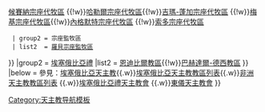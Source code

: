 {{Navbox
|name = 衣索比亞天主教教區
|title = 衣索比亞天主教教區
|style = 100%
|group1 = 拉丁禮
|list1 = {{Navbox|child
  | evenodd = swap
  | group1 = 宗座代牧區
  | list1  = [[天主教阿瓦薩宗座代牧區|阿瓦薩宗座代牧區]]{{!w}}[[天主教甘貝拉宗座代牧區|甘貝拉宗座代牧區]]{{!w}}[[天主教候賽納宗座代牧區|候賽納宗座代牧區]] {{!w}}[[天主教哈勒爾宗座代牧區|哈勒爾宗座代牧區]]{{!w}}[[天主教吉瑪-蓬加宗座代牧區|吉瑪-蓬加宗座代牧區]] {{!w}}[[天主教梅基宗座代牧區|梅基宗座代牧區]]{{!w}}[[天主教內格默特宗座代牧區|內格默特宗座代牧區]] {{!w}}[[天主教索多宗座代牧區|索多宗座代牧區]]
  | group2 = 宗座監牧區
  | list2  = [[天主教羅貝宗座監牧區|羅貝宗座監牧區]]
}}
|group2 = [[埃塞俄比亞禮天主教會|埃塞俄比亞禮]]
|list2 = {{Navbox|child
  | evenodd = swap
  | group1 = 都主教區
|list1= [[埃塞俄比亞禮天主教阿的斯阿貝巴都主教區|阿的斯阿貝巴都主教區]]
  | group2 = 教區
  | list2  = [[埃塞俄比亞禮天主教阿迪格拉特教區|阿迪格拉特教區]] {{!w}}[[埃塞俄比亞禮天主教恩迪比爾教區|恩迪比爾教區]]{{!w}}[[埃塞俄比亞禮天主教巴赫達爾-德西教區|巴赫達爾-德西教區]]
}}
|below = 參見：[[埃塞俄比亞天主教]]{{.w}}[[埃塞俄比亞天主教教區列表]]{{.w}}[[非洲天主教教區列表]] {{.w}}[[埃塞俄比亞禮天主教會]] {{.w}}[[東儀天主教會]]
}}<noinclude>
[[Category:天主教导航模板]]
</noinclude>